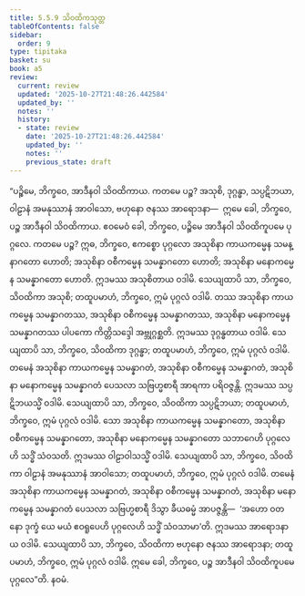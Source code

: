 ```yaml
---
title: 5.5.9 သိဝထိကသုတ္တ
tableOfContents: false
sidebar:
  order: 9
type: tipitaka
basket: su
book: a5
review:
  current: review
  updated: '2025-10-27T21:48:26.442584'
  updated_by: ''
  notes: ''
  history:
  - state: review
    date: '2025-10-27T21:48:26.442584'
    updated_by: ''
    notes: ''
    previous_state: draft
---
```



<ReviewStatus review={frontmatter.review} showDetails={true} />

<HypothesisAnnotation frontmatter={frontmatter} />

<DynamicBreadcrumb />

<Division number="249" book="a5" e="ch" v="16" p="235">

<Paragraph number="1336" book="a5">
“ပဉ္စိမေ, ဘိက္ခဝေ, အာဒီနဝါ သိဝထိကာယ. ကတမေ ပဉ္စ? အသုစိ, ဒုဂ္ဂန္ဓာ, သပ္ပဋိဘယာ, ဝါဠာနံ အမနုဿာနံ အာဝါသော, ဗဟုနော ဇနဿ အာရောဒနာ—  ဣမေ ခေါ, ဘိက္ခဝေ, ပဉ္စ အာဒီနဝါ သိဝထိကာယ.
</Paragraph>

<Paragraph number="1337" book="a5">
ဧဝမေဝံ ခေါ, ဘိက္ခဝေ, ပဉ္စိမေ အာဒီနဝါ သိဝထိကူပမေ ပုဂ္ဂလေ. ကတမေ ပဉ္စ? ဣဓ, ဘိက္ခဝေ, ဧကစ္စော ပုဂ္ဂလော အသုစိနာ ကာယကမ္မေန သမန္နာဂတော ဟောတိ; အသုစိနာ ဝစီကမ္မေန သမန္နာဂတော ဟောတိ; အသုစိနာ မနောကမ္မေန သမန္နာဂတော ဟောတိ. ဣဒမဿ အသုစိတာယ ဝဒါမိ. သေယျထာပိ သာ, ဘိက္ခဝေ, သိဝထိကာ အသုစိ; တထူပမာဟံ, ဘိက္ခဝေ, ဣမံ ပုဂ္ဂလံ ဝဒါမိ.
</Paragraph>

<Paragraph number="1338" book="a5">
တဿ အသုစိနာ ကာယကမ္မေန သမန္နာဂတဿ, အသုစိနာ ဝစီကမ္မေန သမန္နာဂတဿ, အသုစိနာ မနောကမ္မေန သမန္နာဂတဿ ပါပကော ကိတ္တိသဒ္ဒေါ အဗ္ဘုဂ္ဂစ္ဆတိ. ဣဒမဿ ဒုဂ္ဂန္ဓတာယ ဝဒါမိ. သေယျထာပိ သာ, ဘိက္ခဝေ, သိဝထိကာ ဒုဂ္ဂန္ဓာ; တထူပမာဟံ, ဘိက္ခဝေ, ဣမံ ပုဂ္ဂလံ ဝဒါမိ.
</Paragraph>

<Paragraph number="1339" book="a5">
တမေနံ အသုစိနာ ကာယကမ္မေန သမန္နာဂတံ, အသုစိနာ ဝစီကမ္မေန သမန္နာဂတံ, အသုစိနာ မနောကမ္မေန သမန္နာဂတံ ပေသလာ သဗြဟ္မစာရီ အာရကာ ပရိဝဇ္ဇန္တိ. ဣဒမဿ သပ္ပဋိဘယသ္မိံ ဝဒါမိ. သေယျထာပိ သာ, ဘိက္ခဝေ, သိဝထိကာ သပ္ပဋိဘယာ; တထူပမာဟံ, ဘိက္ခဝေ, ဣမံ ပုဂ္ဂလံ ဝဒါမိ.
</Paragraph>

<Paragraph number="1340" book="a5">
သော အသုစိနာ ကာယကမ္မေန သမန္နာဂတော, အသုစိနာ ဝစီကမ္မေန သမန္နာဂတော, အသုစိနာ မနောကမ္မေန သမန္နာဂတော သဘာဂေဟိ ပုဂ္ဂလေဟိ သဒ္ဓိံ သံဝသတိ. ဣဒမဿ ဝါဠာဝါသသ္မိံ ဝဒါမိ. သေယျထာပိ သာ, ဘိက္ခဝေ, သိဝထိကာ ဝါဠာနံ အမနုဿာနံ အာဝါသော; တထူပမာဟံ, ဘိက္ခဝေ, ဣမံ ပုဂ္ဂလံ ဝဒါမိ.
</Paragraph>

<Paragraph number="1341" book="a5">
တမေနံ အသုစိနာ ကာယကမ္မေန သမန္နာဂတံ, အသုစိနာ ဝစီကမ္မေန သမန္နာဂတံ, အသုစိနာ မနောကမ္မေန သမန္နာဂတံ ပေသလာ သဗြဟ္မစာရီ ဒိသွာ ခီယဓမ္မံ အာပဇ္ဇန္တိ—  ‘အဟော ဝတ နော ဒုက္ခံ ယေ မယံ ဧဝရူပေဟိ ပုဂ္ဂလေဟိ သဒ္ဓိံ သံဝသာမာ’တိ. ဣဒမဿ အာရောဒနာယ ဝဒါမိ. သေယျထာပိ သာ, ဘိက္ခဝေ, သိဝထိကာ ဗဟုနော ဇနဿ အာရောဒနာ; တထူပမာဟံ, ဘိက္ခဝေ, ဣမံ ပုဂ္ဂလံ ဝဒါမိ. ဣမေ ခေါ, ဘိက္ခဝေ, ပဉ္စ အာဒီနဝါ သိဝထိကူပမေ ပုဂ္ဂလေ”တိ.

</Paragraph>
</Division>

<Paragraph number="1342" type="center" book="a5">
နဝမံ.
</Paragraph>